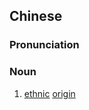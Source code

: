 ==Chinese==
{{zh-forms}}

===Pronunciation===
{{zh-pron
|m=zúyuán
|cat=n
}}

===Noun===
{{zh-noun}}

# [[ethnic]] [[origin]]